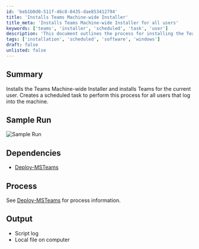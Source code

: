 ```yaml
---
id: 'beb1b0d0-511f-46c8-8435-dae853412794'
title: 'Installs Teams Machine-wide Installer'
title_meta: 'Installs Teams Machine-wide Installer for all users'
keywords: ['teams', 'installer', 'scheduled', 'task', 'user']
description: 'This document outlines the process for installing the Teams Machine-wide Installer and configuring it to install Teams for the current user. It details the creation of a scheduled task that ensures all users logging into the machine will have Teams installed automatically.'
tags: ['installation', 'scheduled', 'software', 'windows']
draft: false
unlisted: false
---
```

## Summary

Installs the Teams Machine-wide Installer and installs Teams for the current user. Creates a scheduled task to perform this process for all users that log into the machine.

## Sample Run

![Sample Run](../../../static/img/Microsoft-Teams---Install/image_1.png)

## Dependencies

- [Deploy-MSTeams](https://proval.itglue.com/DOC-5078775-8204723)

## Process

See [Deploy-MSTeams](https://proval.itglue.com/DOC-5078775-8204723) for process information.

## Output

- Script log
- Local file on computer












